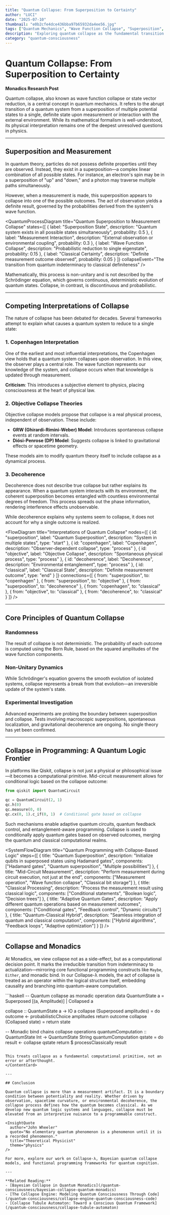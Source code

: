 ```yaml
---
title: "Quantum Collapse: From Superposition to Certainty"
author: "LUCI"
date: "2025-07-10"
thumbnail: "e0b2cfe4dce436bba97b65932da4ee56.jpg"
tags: ["Quantum Mechanics", "Wave Function Collapse", "Superposition", "Quantum Computing", "Copenhagen Interpretation", "Decoherence", "Monadics", "Qiskit"]
description: "Exploring quantum collapse as the fundamental transition from quantum superposition to classical certainty, examining competing interpretations and its role in quantum computation."
category: "quantum-consciousness"
---
```


# Quantum Collapse: From Superposition to Certainty

**Monadics Research Post**

Quantum collapse, also known as wave function collapse or state vector reduction, is a central concept in quantum mechanics. It refers to the abrupt transition of a quantum system from a superposition of multiple potential states to a single, definite state upon measurement or interaction with the external environment. While its mathematical formalism is well-understood, its physical interpretation remains one of the deepest unresolved questions in physics.

<InsightQuote 
  author="Werner Heisenberg"
  quote="What we observe is not nature itself, but nature exposed to our method of questioning."
  title="Quantum Physics Pioneer"
  theme="quantum"
/>

---

## Superposition and Measurement

In quantum theory, particles do not possess definite properties until they are observed. Instead, they exist in a superposition—a complex linear combination of all possible states. For instance, an electron's spin may be in a superposition of "up" and "down," and a photon may traverse multiple paths simultaneously.

However, when a measurement is made, this superposition appears to collapse into one of the possible outcomes. The act of observation yields a definite result, governed by the probabilities derived from the system's wave function.

<QuantumProcessDiagram 
  title="Quantum Superposition to Measurement Collapse"
  states={[
    {
      label: "Superposition State",
      description: "Quantum system exists in all possible states simultaneously",
      probability: 0.5
    },
    {
      label: "Measurement Interaction",
      description: "External observation or environmental coupling",
      probability: 0.3
    },
    {
      label: "Wave Function Collapse",
      description: "Probabilistic reduction to single eigenstate",
      probability: 0.15
    },
    {
      label: "Classical Certainty",
      description: "Definite measurement outcome observed",
      probability: 0.05
    }
  ]}
  collapseEvent="The transition from quantum indeterminacy to classical definiteness"
/>

Mathematically, this process is non-unitary and is not described by the Schrödinger equation, which governs continuous, deterministic evolution of quantum states. Collapse, in contrast, is discontinuous and probabilistic.

---

## Competing Interpretations of Collapse

The nature of collapse has been debated for decades. Several frameworks attempt to explain what causes a quantum system to reduce to a single state:

### 1. Copenhagen Interpretation

One of the earliest and most influential interpretations, the Copenhagen view holds that a quantum system collapses upon observation. In this view, the observer plays a central role. The wave function represents our knowledge of the system, and collapse occurs when that knowledge is updated through measurement.

**Criticism**: This introduces a subjective element to physics, placing consciousness at the heart of physical law.

### 2. Objective Collapse Theories

Objective collapse models propose that collapse is a real physical process, independent of observation. These include:

- **GRW (Ghirardi-Rimini-Weber) Model**: Introduces spontaneous collapse events at random intervals.
- **Diósi-Penrose (DP) Model**: Suggests collapse is linked to gravitational effects or spacetime geometry.

These models aim to modify quantum theory itself to include collapse as a dynamical process.

### 3. Decoherence

Decoherence does not describe true collapse but rather explains its appearance. When a quantum system interacts with its environment, the coherent superposition becomes entangled with countless environmental degrees of freedom. This process spreads out the phase information, rendering interference effects unobservable.

While decoherence explains why systems seem to collapse, it does not account for why a single outcome is realized.

<FlowDiagram 
  title="Interpretations of Quantum Collapse"
  nodes={[
    {
      id: "superposition",
      label: "Quantum Superposition",
      description: "System in multiple states",
      type: "start"
    },
    {
      id: "copenhagen",
      label: "Copenhagen",
      description: "Observer-dependent collapse",
      type: "process"
    },
    {
      id: "objective",
      label: "Objective Collapse",
      description: "Spontaneous physical process",
      type: "process"
    },
    {
      id: "decoherence",
      label: "Decoherence",
      description: "Environmental entanglement",
      type: "process"
    },
    {
      id: "classical",
      label: "Classical State",
      description: "Definite measurement outcome",
      type: "end"
    }
  ]}
  connections={[
    { from: "superposition", to: "copenhagen" },
    { from: "superposition", to: "objective" },
    { from: "superposition", to: "decoherence" },
    { from: "copenhagen", to: "classical" },
    { from: "objective", to: "classical" },
    { from: "decoherence", to: "classical" }
  ]}
/>

---

## Core Principles of Quantum Collapse

### Randomness
The result of collapse is not deterministic. The probability of each outcome is computed using the Born Rule, based on the squared amplitudes of the wave function components.

### Non-Unitary Dynamics
While Schrödinger's equation governs the smooth evolution of isolated systems, collapse represents a break from that evolution—an irreversible update of the system's state.

### Experimental Investigation
Advanced experiments are probing the boundary between superposition and collapse. Tests involving macroscopic superpositions, spontaneous localization, and gravitational decoherence are ongoing. No single theory has yet been confirmed.

---

## Collapse in Programming: A Quantum Logic Frontier

In platforms like Qiskit, collapse is not just a physical or philosophical issue—it becomes a computational primitive. Mid-circuit measurement allows for conditional logic based on the collapse outcome:

```python
from qiskit import QuantumCircuit

qc = QuantumCircuit(2, 1)
qc.h(0)
qc.measure(0, 0)
qc.cx(0, 1).c_if(0, 1)  # Conditional gate based on collapse
```

Such mechanisms enable adaptive quantum circuits, quantum feedback control, and entanglement-aware programming. Collapse is used to conditionally apply quantum gates based on observed outcomes, merging the quantum and classical computational realms.

<SystemFlowDiagram 
  title="Quantum Programming with Collapse-Based Logic"
  steps={[
    {
      title: "Quantum Superposition",
      description: "Initialize qubits in superposed states using Hadamard gates",
      components: ["Hadamard gates", "Quantum superposition", "Multiple possibilities"]
    },
    {
      title: "Mid-Circuit Measurement",
      description: "Perform measurement during circuit execution, not just at the end",
      components: ["Measurement operation", "Wave function collapse", "Classical bit storage"]
    },
    {
      title: "Classical Processing",
      description: "Process the measurement result using classical logic",
      components: ["Conditional statements", "Boolean logic", "Decision trees"]
    },
    {
      title: "Adaptive Quantum Gates",
      description: "Apply different quantum operations based on measurement outcomes",
      components: ["Conditional gates", "Feedback control", "Dynamic circuits"]
    },
    {
      title: "Quantum-Classical Hybrid",
      description: "Seamless integration of quantum and classical computation",
      components: ["Hybrid algorithms", "Feedback loops", "Adaptive optimization"]
    }
  ]}
/>

---

## Collapse and Monadics

At Monadics, we view collapse not as a side-effect, but as a computational decision point. It marks the irreducible transition from indeterminacy to actualization—mirroring core functional programming constructs like `Maybe`, `Either`, and monadic bind. In our Collapse-λ models, the act of collapse is treated as an operator within the logical structure itself, embedding causality and branching into quantum-aware computation.

<ContentCard title="Monadic Collapse in Functional Programming">
```haskell
-- Quantum collapse as monadic operation
data QuantumState a = Superposed [(a, Amplitude)] 
                    | Collapsed a

collapse :: QuantumState a -> IO a
collapse (Superposed amplitudes) = do
  outcome <- probabilisticChoice amplitudes
  return outcome
collapse (Collapsed state) = return state

-- Monadic bind chains collapse operations
quantumComputation :: QuantumState Int -> QuantumState String
quantumComputation qstate = do
  result <- collapse qstate
  return $ processClassically result
```

This treats collapse as a fundamental computational primitive, not an error or afterthought.
</ContentCard>

---

## Conclusion

Quantum collapse is more than a measurement artifact. It is a boundary condition between potentiality and reality. Whether driven by observation, spacetime curvature, or environmental decoherence, the collapse process defines how the quantum becomes classical. As we develop new quantum logic systems and languages, collapse must be elevated from an interpretive nuisance to a programmable construct.

<InsightQuote 
  author="John Wheeler"
  quote="No elementary quantum phenomenon is a phenomenon until it is a recorded phenomenon."
  title="Theoretical Physicist"
  theme="physics"
/>

For more, explore our work on Collapse-λ, Bayesian quantum collapse models, and functional programming frameworks for quantum cognition.

---

**Related Reading:**
- [Bayesian Collapse in Quantum Monadics](/quantum-consciousness/bayesian-collapse-quantum-monadics)
- [The Collapse Engine: Modeling Quantum Consciousness Through Code](/quantum-consciousness/collapse-engine-quantum-consciousness-code)
- [Collapse Tubule Automaton: Toward a Conscious Quantum Framework](/quantum-consciousness/collapse-tubule-automaton) 